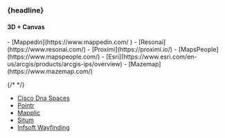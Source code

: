 
### {headline}

#### 3D + Canvas


<Content>
- [Mappedin](https://www.mappedin.com/ )
- [Resonai](https://www.resonai.com/)
- [Proximi](https://proximi.io/)
- [MapsPeople](https://www.mapspeople.com/)
- [Esri](https://www.esri.com/en-us/arcgis/products/arcgis-ips/overview)
- [Mazemap](https://www.mazemap.com/)

{/* <!-- --> */}

- [Cisco Dna Spaces](https://www.cisco.com/c/en/us/solutions/enterprise-networks/dna-spaces/index.html)
- [Pointr](https://www.pointr.tech/)
- [Mapplic](https://mapplic.com/wayfinding)
- [Situm](https://situm.com/en/)
- [Infsoft Wayfinding](https://www.infsoft.com/de/produkte/infsoft-wayfinding/)

</Content>